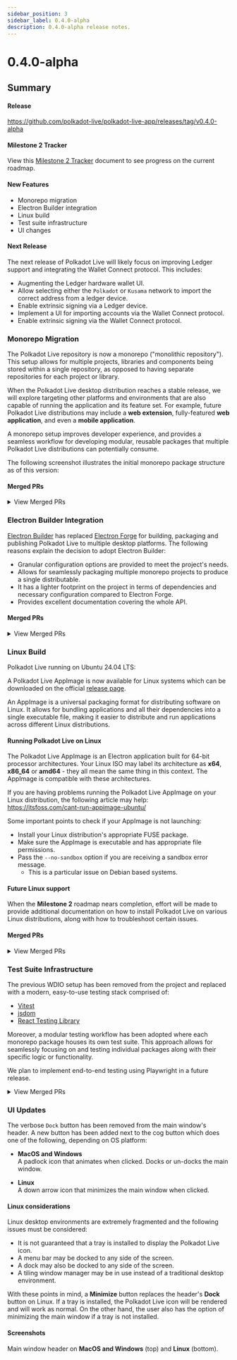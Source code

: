 ```yaml
---
sidebar_position: 3
sidebar_label: 0.4.0-alpha
description: 0.4.0-alpha release notes.
---
```



# 0.4.0-alpha

## Summary

#### Release

https://github.com/polkadot-live/polkadot-live-app/releases/tag/v0.4.0-alpha

#### Milestone 2 Tracker

View this [Milestone 2 Tracker](https://docs.google.com/spreadsheets/d/1OnDXC8sXcX6DqMHZxLTVo6zQuEkEuZgBTIZHfpDoXLg/edit?usp=sharing) document to see progress on the current roadmap.

#### New Features

- Monorepo migration
- Electron Builder integration
- Linux build
- Test suite infrastructure
- UI changes

#### Next Release

The next release of Polkadot Live will likely focus on improving Ledger support and integrating the Wallet Connect protocol. This includes:

- Augmenting the Ledger hardware wallet UI.
 - Allow selecting either the `Polkadot` or `Kusama` network to import the correct address from a ledger device.
- Enable extrinsic signing via a Ledger device.
- Implement a UI for importing accounts via the Wallet Connect protocol.
- Enable extrinsic signing via the Wallet Connect protocol.

### Monorepo Migration

The Polkadot Live repository is now a monorepo ("monolithic repository"). This setup allows for multiple projects, libraries and components being stored within a single repository, as opposed to having separate repositories for each project or library.

When the Polkadot Live desktop distribution reaches a stable release, we will explore targeting other platforms and environments that are also capable of running the application and its feature set. For example, future Polkadot Live distributions may include a **web extension**, fully-featured **web application**, and even a **mobile application**.

A monorepo setup improves developer experience, and provides a seamless workflow for developing modular, reusable packages that multiple Polkadot Live distributions can potentially consume.

The following screenshot illustrates the initial monorepo package structure as of this version:
<Img url="/img/releases/0-4-0-alpha/package-graph.jpg" maxHeight="240px" />

#### Merged PRs

<details>
  <summary>View Merged PRs</summary>
  -  [feat: monorepo migration #740](https://github.com/polkadot-live/polkadot-live-app/pull/740)
      - [chore: project monorepo refactor #741](https://github.com/polkadot-live/polkadot-live-app/pull/741)
      - [feat: ui package #742](https://github.com/polkadot-live/polkadot-live-app/pull/742)
      - [feat: nx integration #743](https://github.com/polkadot-live/polkadot-live-app/pull/743)
      - [chore: cog menu context #744](https://github.com/polkadot-live/polkadot-live-app/pull/744)
  -  [feat: nx watch build script #746](https://github.com/polkadot-live/polkadot-live-app/pull/746)
</details>

### Electron Builder Integration

[Electron Builder](https://github.com/electron-userland/electron-builder) has replaced [Electron Forge](https://github.com/electron/forge) for building, packaging and publishing Polkadot Live to multiple desktop platforms. The following reasons explain the decision to adopt Electron Builder:

- Granular configuration options are provided to meet the project's needs.
- Allows for seamlessly packaging multiple monorepo projects to produce a single distributable.
- It has a lighter footprint on the project in terms of dependencies and necessary configuration compared to Electron Forge.
- Provides excellent documentation covering the whole API.

#### Merged PRs

<details>
  <summary>View Merged PRs</summary>
  - [feat: electron builder integration #739](https://github.com/polkadot-live/polkadot-live-app/pull/739)
</details>

### Linux Build

Polkadot Live running on Ubuntu 24.04 LTS:
<Img url="/img/releases/0-4-0-alpha/linux-screenshot.jpg" maxHeight="400px" />

A Polkadot Live AppImage is now available for Linux systems which can be downloaded on the official [release page](https://github.com/polkadot-live/polkadot-live-app/releases/tag/v0.4.0-alpha).

An AppImage is a universal packaging format for distributing software on Linux. It allows for bundling applications and all their dependencies into a single executable file, making it easier to distribute and run applications across different Linux distributions.

#### Running Polkadot Live on Linux

The Polkadot Live AppImage is an Electron application built for 64-bit processor architectures. Your Linux ISO may label its architecture as **x64**, **x86_64** or **amd64** - they all mean the same thing in this context. The AppImage is compatible with these architectures.

If you are having problems running the Polkadot Live AppImage on your Linux distribution, the following article may help:<br />
https://itsfoss.com/cant-run-appimage-ubuntu/

Some important points to check if your AppImage is not launching:
- Install your Linux distribution's appropriate FUSE package.
- Make sure the AppImage is executable and has appropriate file permissions.
- Pass the `--no-sandbox` option if you are receiving a sandbox error message.
  - This is a particular issue on Debian based systems.

#### Future Linux support

When the **Milestone 2** roadmap nears completion, effort will be made to provide additional documentation on how to install Polkadot Live on various Linux distributions, along with how to troubleshoot certain issues.

#### Merged PRs

<details>
  <summary>View Merged PRs</summary>
  - [feat: linux app image build #750](https://github.com/polkadot-live/polkadot-live-app/pull/750)
      - [feat: linux minimise window button #751](https://github.com/polkadot-live/polkadot-live-app/pull/751)
      - [chore: dynamic dock button #752](https://github.com/polkadot-live/polkadot-live-app/pull/752)
      - [fix: linux overlay window alternative #753](https://github.com/polkadot-live/polkadot-live-app/pull/753)
      - [fix: linux base window glitch #754](https://github.com/polkadot-live/polkadot-live-app/pull/754)
      - [chore: linux app image config #755](https://github.com/polkadot-live/polkadot-live-app/pull/755)
  - [chore: linux release workflow #756](https://github.com/polkadot-live/polkadot-live-app/pull/756)
  - [feat: header dock toggle icon #757](https://github.com/polkadot-live/polkadot-live-app/pull/757)
</details>

### Test Suite Infrastructure

The previous WDIO setup has been removed from the project and replaced with a modern, easy-to-use testing stack comprised of:

- [Vitest](https://github.com/vitest-dev/vitest)
- [jsdom](https://github.com/jsdom/jsdom)
- [React Testing Library](https://testing-library.com/docs/react-testing-library/intro/)

Moreover, a modular testing workflow has been adopted where each monorepo package houses its own test suite. This approach allows for seamlessly focusing on and testing individual packages along with their specific logic or functionality.

We plan to implement end-to-end testing using Playwright in a future release.

<details>
  <summary>View Merged PRs</summary>
  - [feat: test suite infra #747](https://github.com/polkadot-live/polkadot-live-app/pull/747)
      - [feat: ui package test suite #748](https://github.com/polkadot-live/polkadot-live-app/pull/748)
  - [feat: preload test suite #749](https://github.com/polkadot-live/polkadot-live-app/pull/749)
</details>

### UI Updates

The verbose `Dock` button has been removed from the main window's header. A new button has been added next to the cog button which does one of the following, depending on OS platform:

- **MacOS and Windows**<br />
  A padlock icon that animates when clicked. Docks or un-docks the main window.

- **Linux**<br />
  A down arrow icon that minimizes the main window when clicked.

#### Linux considerations

Linux desktop environments are extremely fragmented and the following issues must be considered:
- It is not guaranteed that a tray is installed to display the Polkadot Live icon.
- A menu bar may be docked to any side of the screen.
- A dock may also be docked to any side of the screen.
- A tiling window manager may be in use instead of a traditional desktop environment.

With these points in mind, a **Minimize** button replaces the header's **Dock** button on Linux. If a tray is installed, the Polkadot Live icon will be rendered and will work as normal. On the other hand, the user also has the option of minimizing the main window if a tray is not installed.

#### Screenshots

Main window header on **MacOS and Windows** (top) and **Linux** (bottom).

<Img url="/img/releases/0-4-0-alpha/ui-change-1.jpg" maxHeight="40px" />
<Img url="/img/releases/0-4-0-alpha/ui-change-2.jpg" maxHeight="40px" />